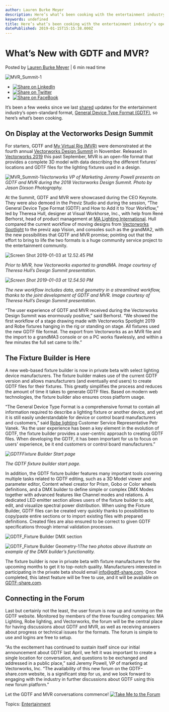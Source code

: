 ```yaml
---
author: Lauren Burke Meyer
description: Here’s what’s been cooking with the entertainment industry’s open-standard format, General Device Type Format (GDTF).  
keywords: undefined
title: Here’s what’s been cooking with the entertainment industry’s open-standard format, General Device Type Format (GDTF).   
datePublished: 2019-01-15T15:15:38.000Z
---
```

  

# What’s New with GDTF and MVR?

 Posted by [Lauren Burke Meyer](https://blog.vectorworks.net/author/laurenburke) | 6 min read time 

![MVR_Summit-1](https://blog.vectorworks.net/hubfs/MVR_Summit-1.jpg) 

* [![Share on LinkedIn](https://2659751.fs1.hubspotusercontent-na1.net/hubfs/2659751/michaelDemo/share-LI.png)](http://www.linkedin.com/shareArticle?mini=true&url=https%3A%2F%2Fblog.vectorworks.net%2Fwhats-new-with-gdtf-and-mvr)
* [![Share on Twitter](https://2659751.fs1.hubspotusercontent-na1.net/hubfs/2659751/michaelDemo/share-TW.png)](https://www.twitter.com/share?text=What’s%20New%20with%20GDTF%20and%20MVR?&url=https%3A%2F%2Fblog.vectorworks.net%2Fwhats-new-with-gdtf-and-mvr&via=PMGTweets)
* [![Share on FaceBook](https://2659751.fs1.hubspotusercontent-na1.net/hubfs/2659751/michaelDemo/share-FB.png)](https://www.facebook.com/sharer/sharer.php?u=https%3A%2F%2Fblog.vectorworks.net%2Fwhats-new-with-gdtf-and-mvr)

It’s been a few weeks since we last [shared](/gdtf-steals-the-show-at-ldi?utm%5Fcampaign=blog&utm%5Fsource=intext&utm%5Fmedium=planetvectorworks&utm%5Fcontent=gdtfupdates011519) updates for the entertainment industry’s open-standard format, [General Device Type Format (GDTF)](https://www.gdtf-share.com/), so here’s what’s been cooking.   

## On Display at the Vectorworks Design Summit

For starters, GDTF and [My Virtual Rig (MVR)](https://www.youtube.com/watch?v=bXu%5FrmUMU-Y) were demonstrated at the fourth annual [Vectorworks Design Summit](https://www.vectorworks.net/design-summit?utm%5Fcampaign=blog&utm%5Fsource=intext&utm%5Fmedium=planetvectorworks&utm%5Fcontent=gdtfupdates011519) in November. Released in [Vectorworks 2019](https://www.vectorworks.net/en/2019?utm%5Fcampaign=blog&utm%5Fcontent=gdtfupdates011519&utm%5Fmedium=planetvectorworks&utm%5Fsource=intext?utm%5Fcampaign=blog&utm%5Fcontent=gdtfupdates011519&utm%5Fmedium=planetvectorworks&utm%5Fsource=intext) this past September, MVR is an open-file format that provides a complete 3D model with data describing the different fixtures’ locations and GDTF files for the lighting fixtures used in a design.

![MVR_Summit-1](https://blog.vectorworks.net/hs-fs/hubfs/MVR_Summit-1.jpg?width=720&name=MVR_Summit-1.jpg)_Vectorworks VP of Marketing Jeremy Powell presents on GDTF and MVR during the 2018 Vectorworks Design Summit. Photo by Jason Dixson Photography._

At the Summit, GDTF and MVR were showcased during the CEO Keynote. They were also demoed in the Previz Studio and during the session, “The General Device Type Format (GDTF) and How to Add it to Your Workflow,” led by Theresa Hull, designer at Visual Workhorse, Inc., with help from René Berhorst, head of product management at [MA Lighting International](https://www.malighting.com/). Hull compared the current workflow of moving designs from [Vectorworks Spotlight](https://www.vectorworks.net/en/spotlight?utm%5Fcampaign=blog&utm%5Fsource=intext&utm%5Fmedium=planetvectorworks&utm%5Fcontent=gdtfupdates011519) to the previz app Vision, and consoles such as the grandMA2, with the new possibilities that GDTF and MVR promise; pointing out that the effort to bring to life the two formats is a huge community service project to the entertainment community.

![Screen Shot 2019-01-03 at 12.52.45 PM](https://blog.vectorworks.net/hs-fs/hubfs/Screen%20Shot%202019-01-03%20at%2012.52.45%20PM.png?width=2388&name=Screen%20Shot%202019-01-03%20at%2012.52.45%20PM.png)

_Prior to MVR, how Vectorworks exported to grandMA. Image courtesy of Theresa Hull’s Design Summit presentation._ 

_![Screen Shot 2019-01-03 at 12.54.50 PM](https://blog.vectorworks.net/hs-fs/hubfs/Screen%20Shot%202019-01-03%20at%2012.54.50%20PM.png?width=2382&name=Screen%20Shot%202019-01-03%20at%2012.54.50%20PM.png)_

_The new workflow includes data, and geometry in a streamlined workflow, thanks to the joint development of GDTF and MVR. Image courtesy of Theresa Hull’s Design Summit presentation._

“The user experience of GDTF and MVR received during the Vectorworks Design Summit was enormously positive,” said Berhorst. “We showed the first workflow of a stage drawing made with Vectorworks Spotlight 2019 and Robe fixtures hanging in the rig or standing on stage. All fixtures used the new GDTF file format. The export from Vectorworks as an MVR file and the import to a grandMA3 console or on a PC works flawlessly, and within a few minutes the full set came to life.” 

## The Fixture Builder is Here

A new web-based fixture builder is now in private beta with select lighting device manufacturers. The fixture builder makes use of the current GDTF version and allows manufacturers (and eventually end users) to create GDTF files for their fixtures. This greatly simplifies the process and reduces the amount of time it takes to generate GDTF files. Based on modern web technologies, the fixture builder also ensures cross platform usage.

“The General Device Type Format is a comprehensive format to contain all information required to describe a lighting fixture or another device, and yet it is still easily understandable for device or control board manufacturers and customers,” said [Robe lighting](https://www.robe.cz/) Customer Service Representative Petr Vanek. “As the user experience has been a key element in the evolution of GDTF, the fixture builder provides a user-centric approach to creating GDTF files. When developing the GDTF, it has been important for us to focus on users' experience, be it end customers or control board manufacturers.”

_![GDTFFixture Builder Start page](https://blog.vectorworks.net/hs-fs/hubfs/GDTFFixture%20Builder%20Start%20page.png?width=2038&name=GDTFFixture%20Builder%20Start%20page.png)_

_The GDTF fixture builder start page._ 

In addition, the GDTF fixture builder features many important tools covering multiple tasks related to GDTF editing, such as a 3D Model viewer and parameter editor, Content wheel creator for Prism, Gobo or Color wheels definitions, and a DMX builder to define simple or complex DMX Modes together with advanced features like Channel modes and relations. A dedicated LED emitter section allows users of the fixture builder to add, edit, and visualize spectral power distribution. When using the Fixture Builder, GDTF files can be created very quickly thanks to possibilities to copy/paste entire sections or to import existing files with prepared definitions. Created files are also ensured to be correct to given GDTF specifications through internal validation processes.

![GDTF_Fixture Builder DMX section](https://blog.vectorworks.net/hs-fs/hubfs/GDTF_Fixture%20Builder%20DMX%20section.png?width=2031&name=GDTF_Fixture%20Builder%20DMX%20section.png)

![GDTF_Fixture Builder Geometry-1](https://blog.vectorworks.net/hs-fs/hubfs/GDTF_Fixture%20Builder%20Geometry-1.png?width=2029&name=GDTF_Fixture%20Builder%20Geometry-1.png)_The two photos above illustrate an example of the DMX builder’s functionality._

The fixture builder is now in private beta with fixture manufacturers for the upcoming months to get it to top-notch quality. Manufacturers interested in participating in the private beta should email [info@gdtf-share.com](../../../net/vectorworks/blog/index.html). Once completed, this latest feature will be free to use, and it will be available on [GDTF-share.com](https://www.gdtf-share.com/).

## Connecting in the Forum

Last but certainly not the least, the user forum is now up and running on the GDTF website. Monitored by members of the three founding companies: MA Lighting, Robe lighting, and Vectorworks, the forum will be the central place for having discussions about GDTF and MVR, as well as receiving answers about progress or technical issues for the formats. The forum is simple to use and logins are free to setup.

“As the excitement has continued to sustain itself since our initial announcement about GDTF last April, we felt it was important to create a single location for conversation, and questions to be exchanged and addressed in a public place,” said Jeremy Powell, VP of marketing at Vectorworks, Inc. “The availability of this new forum on the GDTF-share.com website, is a significant step for us, and we look forward to engaging with the industry in further discussions about GDTF using this new forum platform.”

Let the GDTF and MVR conversations commence! [![Take Me to the Forum](https://no-cache.hubspot.com/cta/default/3018241/6a82ed96-68bb-4fe5-b0b4-654420e7ddaa.png)](https://cta-redirect.hubspot.com/cta/redirect/3018241/6a82ed96-68bb-4fe5-b0b4-654420e7ddaa) 

 Topics: [Entertainment](https://blog.vectorworks.net/topic/entertainment) 

  